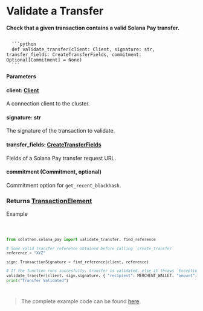 
# Validate a Transfer
**Check that a given transaction contains a valid Solana Pay transfer.**

<Code>
  ```python 
  def validate_transfer(client: Client, signature: str, transfer_fields: CreateTransferFields, commitment: Optional[Commitment] = None)
  ```
</Code>

**Parameters**
#### client: [Client](/clients/client)
A connection client to the cluster.
#### signature: str
The signature of the transaction to validate.
#### transfer_fields: [CreateTransferFields](/solana-pay/types/create_transfer_fields)
Fields of a Solana Pay transfer request URL.
#### commitment (Commitment, optional)
Commitment option for `get_recent_blockhash`.

### Returns [TransactionElement](/solana-pay/types/transaction_element)

Example

<Code>

```python
from solathon.solana_pay import validate_transfer, find_reference

# Some valid transfer reference obtained before calling `create_transfer`
reference = "XYZ"

sign: TransactionSignature = find_reference(client, reference)

# If the function runs succesfully, transfer is validated, else it throws `Exceptions`
validate_transfer(client, sign.signature, { "recipient": MERCHENT_WALLET, "amount": amount, "reference": [reference] })
print("Transfer Validated")
```
</Code>

> The complete example code can be found [here](https://github.com/SuperteamDAO/solathon/tree/master/example/solana_pay).